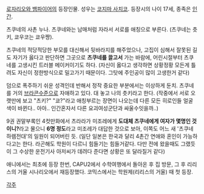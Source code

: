 [[로자리오와 뱀파이어]]의 등장인물. 성우는 [[코지마 사치코]]. 등장시의 나이 17세, 종족은 [[인간]].

츠쿠네의 사촌 누나. 츠쿠네와는 남매처럼 자라서 서로를 애칭으로 부른다. (츠쿠네는 츳키, 쿄우코는 쿄우쨩).

츠쿠네의 적당적당한 부모를 대신해서 뒷바라지를 해주었으나, 고집이 심해서 잘못된 길도 자기가 옳다고 판단하면 그곳으로 '''츠쿠네를 끌고서''' 가는 바람에, 어린시절부터 츠쿠네를 고생시킨 트러블 메이커이기도 하다. 
(자신이 옳다고 생각하면 상황정황 모든게 틀려도 자신이 정한방식으로 밀고가기 때문이다. 그탓에 주인공이 많이 고생한거 같다)

덤으로 폭주하기 쉬운 성격인데 반해서 정작 중요한 부분에서는 이상하게 둔치. 츠쿠네를 거의 [[브라콘]]수준으로 자애하고 있다. 대 놓고 나의 츳키라고 한다. 
(작중에서 서로 오랫만에 보고 "츠키?" "쿄?"라고 애칭부르는 장면이 나오는데 다른 모든 히로인들 얼굴색이 바뀐다.. 아아.. 인간혼자서 다른 요괴여성군단과 싸울수잇을까..)

9권 권말부록인 4컷만화에서 츠라라가 미조레에게 '''도대체 츠쿠네에게 여자가 몇명인 것이니?'''라고 물으니 '''6명 정도'''라고 미조레가 대답한 것으로 보아, 이쪽도 어느 새 '츠쿠네 하렘전대'의 일원이 되어버린 듯. (일단 일본은 한국과 달리 4촌간 연애와 혼인이 가능하다고는 한다. 라곤해도 학원이 다르니 힘들기는 힘들거같다. 다만 전에 왔을때도 그랬듯이 그 수상한 운전기사 아저씨가 데려다 준다면 상황은 또 달라질거 같다) 

애니에서는 최초에 등장 한번, CAPU2에서 수학여행에서 돌아온 후 집 방문, 그 후 리리스의 거울 시나리오에서 재등장했다. 코믹스에서는 학원제(리리스의 거울) 때 첫 등장.

[[각주]]
